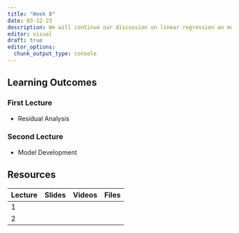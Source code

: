 ```yaml
---
title: "Week 8"
date: 03-12-23
description: We will continue our discussion on linear regression an model development.
editor: visual
draft: true
editor_options: 
  chunk_output_type: console
---
```


## Learning Outcomes

### First Lecture

-   Residual Analysis

### Second Lecture

-   Model Development

## Resources

| Lecture | Slides | Videos | Files |
|---------|--------|--------|-------|
| 1       |        |        |       |
| 2       |        |        |       |

